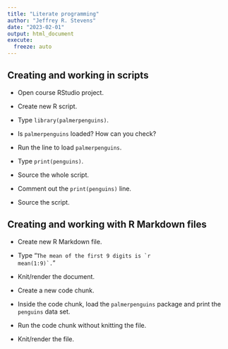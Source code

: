 ```yaml
---
title: "Literate programming"
author: "Jeffrey R. Stevens"
date: "2023-02-01"
output: html_document
execute:
  freeze: auto
---
```


## Creating and working in scripts

* Open course RStudio project.

* Create new R script.

* Type `library(palmerpenguins)`.

* Is `palmerpenguins` loaded? How can you check?

* Run the line to load `palmerpenguins`.

* Type `print(penguins)`.

* Source the whole script.

* Comment out the `print(penguins)` line.

* Source the script.

## Creating and working with R Markdown files

* Create new R Markdown file.

* Type "<code>The mean of the first 9 digits is &#96;r mean(1:9)&#96;.</code>"

* Knit/render the document.

* Create a new code chunk.

* Inside the code chunk, load the `palmerpenguins` package and print the `penguins` data set.

* Run the code chunk without knitting the file.

* Knit/render the file.

